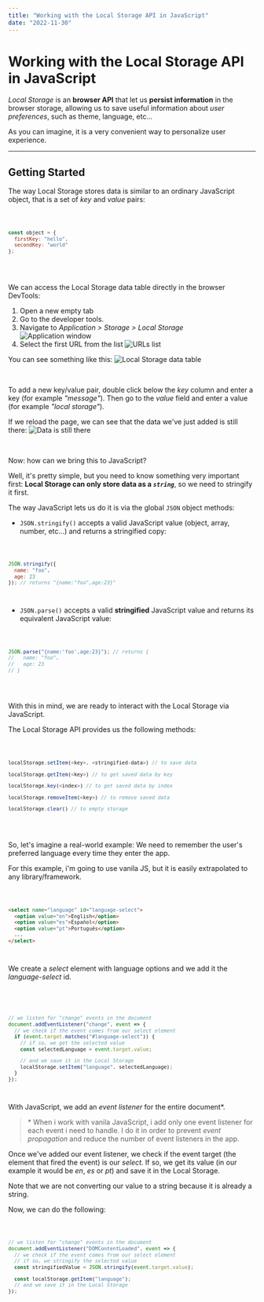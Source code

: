 ```yaml
---
title: "Working with the Local Storage API in JavaScript"
date: "2022-11-30"
---
```


# Working with the Local Storage API in JavaScript

_Local Storage_ is an **browser API** that let us **persist information** in the
browser storage, allowing us to save useful information about _user
preferences_, such as theme, language, etc...

As you can imagine, it is a very convenient way to personalize user experience.

---

## Getting Started

The way Local Storage stores data is similar to an ordinary JavaScript object, that is a set of _key_ and _value_ pairs:

<Code language="JavaScript">

```javascript
const object = {
  firstKey: "hello",
  secondKey: "world"
};
```

</Code>

<br />

We can access the Local Storage data table directly in the browser DevTools:

1. Open a new empty tab
1. Go to the developer tools.
1. Navigate to _Application > Storage > Local Storage_
   ![Application window](/img/first.png)
1. Select the first URL from the list
   ![URLs list](/img/second.png)

You can see something like this:
![Local Storage data table](/img/third.png)

<br />

To add a new key/value pair, double click below the _key_ column and enter a key (for example _"message"_). Then go to the _value_ field and enter a value (for example _"local storage"_).

If we reload the page, we can see that the data we've just added is still there:
![Data is still there](/img/fourth.png)

<br />

Now: how can we bring this to JavaScript?

Well, it's pretty simple, but you need to know something very important first: **Local Storage can only store data as a _`string`_**, so we need to stringify it first.

The way JavaScript lets us do it is via the global `JSON` object methods:

- `JSON.stringify()` accepts a valid JavaScript value (object, array, number, etc...) and returns a stringified copy:

<Code language="JavaScript">

```javascript
JSON.stringify({
  name: "foo",
  age: 23
}); // returns "{name:"foo",age:23}"
```

</Code>

- `JSON.parse()` accepts a valid **stringified** JavaScript
  value and returns its equivalent JavaScript value:

<Code language="JavaScript">

```javascript
JSON.parse("{name:'foo',age:23}"); // returns {
//   name: "foo",
//   age: 23
// }
```

</Code>

<br />

With this in mind, we are ready to interact with the Local Storage via JavaScript.

The Local Storage API provides us the following methods:

<Code language="JavaScript">

```javascript
localStorage.setItem(<key>, <stringified-data>) // to save data

localStorage.getItem(<key>) // to get saved data by key

localStorage.key(<index>) // to get saved data by index

localStorage.removeItem(<key>) // to remove saved data

localStorage.clear() // to empty storage
```

</Code>

<br />

So, let's imagine a real-world example: We need to remember the user's preferred language every time they enter the app.

For this example, i'm going to use vanila JS, but it is easily extrapolated to any library/framework.

<Code language="HTML">

```html
<select name="language" id="language-select">
  <option value="en">English</option>
  <option value="es">Español</option>
  <option value="pt">Português</option>
  ...
</select>
```

</Code>

We create a _select_ element with language options and we add it the _language-select_ id.

<br />

<Code language="JavaScript">

```javascript
// we listen for "change" events in the document
document.addEventListener("change", event => {
  // we check if the event comes from our select element
  if (event.target.matches("#language-select")) {
    // if so, we get the selected value
    const selectedLanguage = event.target.value;

    // and we save it in the Local Storage
    localStorage.setItem("language", selectedLanguage);
  }
});
```

</Code>

With JavaScript, we add an _event listener_ for the entire document\*.

> \* When i work with vanila JavaScript, i add only one event listener for each event i need to handle. I do it in order to prevent _event propagation_ and reduce the number of event listeners in the app.

Once we've added our event listener, we check if the event target (the element that fired the event) is our _select_. If so, we get its value (in our example it would be _en_, _es_ or _pt_) and save it in the Local Storage.

<Note type="info">
  Note that we are not converting our value to a string because it is already a
  string.
</Note>

Now, we can do the following:

<Code language="JavaScript">

```javascript
// we listen for "change" events in the document
document.addEventListener("DOMContentLoaded", event => {
  // we check if the event comes from our select element
  // if so, we stringify the selected value
  const stringifiedValue = JSON.stringify(event.target.value);

  const localStorage.getItem("language");
  // and we save it in the Local Storage
});
```

</Code>
